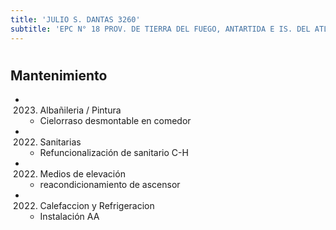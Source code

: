 ```yaml
---
title: 'JULIO S. DANTAS 3260'
subtitle: 'EPC N° 18 PROV. DE TIERRA DEL FUEGO, ANTARTIDA E IS. DEL ATLANT. SUR - JINA(EPCJS 18/17°) ALICIA M. DE JUSTO'
---
```


#


## Mantenimiento

*  (2023) Albañileria / Pintura 
    + Cielorraso desmontable en comedor

*  (2022) Sanitarias 
    + Refuncionalización de sanitario C-H

*  (2022) Medios de elevación 
    + reacondicionamiento de ascensor

*  (2022) Calefaccion y Refrigeracion 
    + Instalación AA



